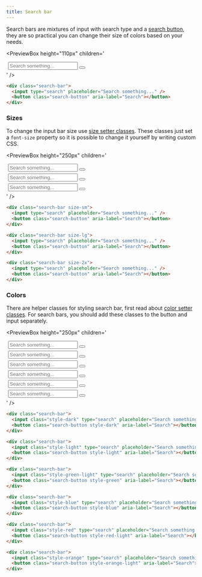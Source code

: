 ```yaml
---
title: Search bar
---
```



Search bars are mixtures of input with search type and a [search button](/docs/components/buttons/search-button), they are so practical you can change their size of colors based on your needs.

<PreviewBox
  height="110px"
  children='
<!DOCTYPE html>
<html lang="en">
	<head>
		<meta charset="UTF-8" />
		<meta http-equiv="X-UA-Compatible" content="IE=edge" />
		<meta name="viewport" content="width=device-width, initial-scale=1.0" />
		<link rel="stylesheet" href="https://cdn.jsdelivr.net/npm/flatifycss/dist/css/flatify.min.css" />
		<title>Search bar</title>
	</head>
	<body>
		<div class="search-bar">
			<input type="search" placeholder="Search something..." />
			<button class="search-button" aria-label="Search"></button>
		</div>
	</body>
</html>
'
/>

```html {1} title="index.html"
<div class="search-bar">
  <input type="search" placeholder="Search something..." />
  <button class="search-button" aria-label="Search"></button>
</div>
```

### Sizes

To change the input bar size use [size setter classes](/docs/helpers/size-setters).
These classes just set a `font-size` property so it is possible to change it yourself by writing custom CSS.

<PreviewBox
  height="250px"
  children='
<!DOCTYPE html>
<html lang="en">
	<head>
		<meta charset="UTF-8" />
		<meta http-equiv="X-UA-Compatible" content="IE=edge" />
		<meta name="viewport" content="width=device-width, initial-scale=1.0" />
		<link rel="stylesheet" href="https://cdn.jsdelivr.net/npm/flatifycss/dist/css/flatify.min.css" />
		<title>Search bar</title>
        <style>
            .search-bar{
                max-width: 20em
            }
        </style>
	</head>
	<body>
        <div class="search-bar size-sm">
            <input type="search" placeholder="Search something..." />
            <button class="search-button" aria-label="Search"></button>
        </div>
        <div class="search-bar size-lg">
            <input type="search" placeholder="Search something..." />
            <button class="search-button" aria-label="Search"></button>
        </div>
        <div class="search-bar size-2x">
            <input type="search" placeholder="Search something..." />
            <button class="search-button" aria-label="Search"></button>
        </div>
	</body>
</html>
'
/>

```html title="index.html"
<div class="search-bar size-sm">
  <input type="search" placeholder="Search something..." />
  <button class="search-button" aria-label="Search"></button>
</div>

<div class="search-bar size-lg">
  <input type="search" placeholder="Search something..." />
  <button class="search-button" aria-label="Search"></button>
</div>

<div class="search-bar size-2x">
  <input type="search" placeholder="Search something..." />
  <button class="search-button" aria-label="Search"></button>
</div>
```

### Colors

There are helper classes for styling search bar, first read about [color setter classes](/docs/helpers/color-setters). For search bars, you should add these classes to the button and input separately.

<PreviewBox
  height="250px"
  children='
<!DOCTYPE html>
<html lang="en">
	<head>
		<meta charset="UTF-8" />
		<meta http-equiv="X-UA-Compatible" content="IE=edge" />
		<meta name="viewport" content="width=device-width, initial-scale=1.0" />
		<link rel="stylesheet" href="https://cdn.jsdelivr.net/npm/flatifycss/dist/css/flatify.min.css" />
		<title>Search bar</title>
        <style>
            .search-bar{
                width: 45%;
                margin: 5px;
            }
        </style>
	</head>
	<body class="flex-center" style="flex-wrap: wrap">
        <div class="search-bar">
            <input class="style-dark" type="search" placeholder="Search something..." />
            <button class="search-button style-dark" aria-label="Search"></button>
        </div>
        <div class="search-bar">
            <input class="style-light" type="search" placeholder="Search something..." />
            <button class="search-button style-light" aria-label="Search"></button>
        </div>
        <div class="search-bar">
            <input class="style-green-light" type="search" placeholder="Search something..." />
            <button class="search-button style-green" aria-label="Search"></button>
        </div>
        <div class="search-bar">
            <input class="style-blue" type="search" placeholder="Search something..." />
            <button class="search-button style-blue" aria-label="Search"></button>
        </div>
        <div class="search-bar">
            <input class="style-red" type="search" placeholder="Search something..." />
            <button class="search-button style-red-light" aria-label="Search"></button>
        </div>
        <div class="search-bar">
            <input class="style-orange" type="search" placeholder="Search something..." />
            <button class="search-button style-orange-light" aria-label="Search"></button>
        </div>
	</body>
</html>
'
/>

```html title="index.html"
<div class="search-bar">
  <input class="style-dark" type="search" placeholder="Search something..." />
  <button class="search-button style-dark" aria-label="Search"></button>
</div>

<div class="search-bar">
  <input class="style-light" type="search" placeholder="Search something..." />
  <button class="search-button style-light" aria-label="Search"></button>
</div>

<div class="search-bar">
  <input class="style-green-light" type="search" placeholder="Search something..." />
  <button class="search-button style-green" aria-label="Search"></button>
</div>

<div class="search-bar">
  <input class="style-blue" type="search" placeholder="Search something..." />
  <button class="search-button style-blue" aria-label="Search"></button>
</div>

<div class="search-bar">
  <input class="style-red" type="search" placeholder="Search something..." />
  <button class="search-button style-red-light" aria-label="Search"></button>
</div>

<div class="search-bar">
  <input class="style-orange" type="search" placeholder="Search something..." />
  <button class="search-button style-orange-light" aria-label="Search"></button>
</div>
```
